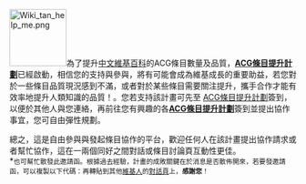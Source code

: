 [[File:Wiki_tan_help_me.png|100px|right]]為了提升[[中文維基百科]]的ACG條目數量及品質，'''[[Wikipedia:條目質量提升計劃/ACG條目提升計劃|ACG條目提升計劃]]'''已經啟動，相信您的支持與參與，將有可能會成為維基成長的重要助益，若您對於一些條目品質現況感到不滿，或者對於某些條目需要關注提升，攜手合作才能有效率地提升人類知識的品質！。您若支持該計畫可先至 [[Wikipedia:條目質量提升計劃/ACG條目提升計劃|ACG條目提升計劃]]簽到，以便於其他人與您連絡，再前往您有興趣的各'''[[Wikipedia:條目質量提升計劃/ACG條目提升計劃|ACG條目提升計劃]]'''簽到並提出協作事宜，您可自由彈性規劃。

總之，這是自由參與與發起條目協作的平台，歡迎任何人在該計畫提出協作請求或者幫忙協作，這在一兩個同好之間對話或條目討論頁互動性更佳。 <br />
*<small>也可幫忙散發此邀請函。根據過去經驗，計畫的成敗關鍵在於消息是否散佈開來，若要發邀請函，可以複製以下代碼：'''{{Tls|QA/邀請ACG}}'''再轉貼到其他[[Wikipedia:維基人|維基人]]的[[Wikipedia:對話頁|對話頁]]上，'''感謝您'''！</small>


<noinclude>